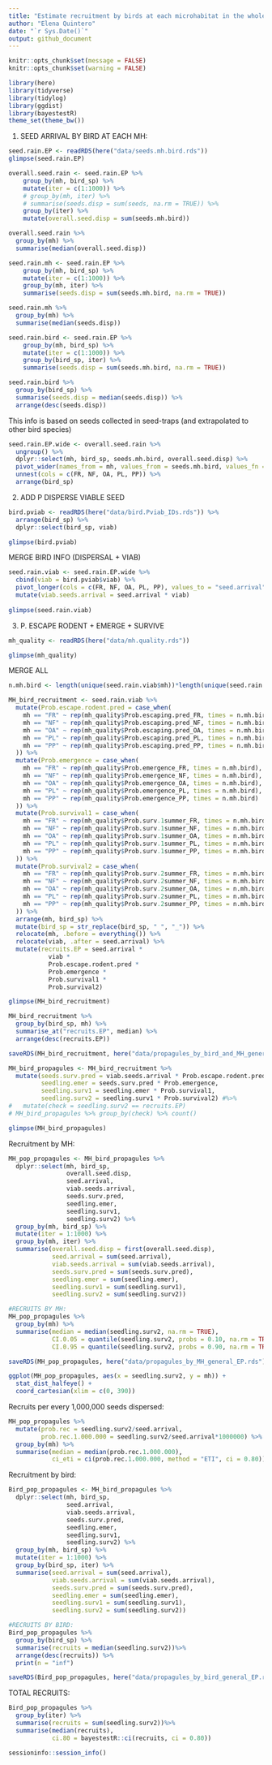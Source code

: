 ```yaml
---
title: "Estimate recruitment by birds at each microhabitat in the whole population"
author: "Elena Quintero"
date: "`r Sys.Date()`"
output: github_document
---
```


```r
knitr::opts_chunk$set(message = FALSE)
knitr::opts_chunk$set(warning = FALSE)
```

```r
library(here)
library(tidyverse)
library(tidylog)
library(ggdist)
library(bayestestR)
theme_set(theme_bw())
```


1. SEED ARRIVAL BY BIRD AT EACH MH:
```r
seed.rain.EP <- readRDS(here("data/seeds.mh.bird.rds"))
glimpse(seed.rain.EP)
```

```r
overall.seed.rain <- seed.rain.EP %>%
    group_by(mh, bird_sp) %>%
    mutate(iter = c(1:1000)) %>%
    # group_by(mh, iter) %>%
    # summarise(seeds.disp = sum(seeds, na.rm = TRUE)) %>%
    group_by(iter) %>%
    mutate(overall.seed.disp = sum(seeds.mh.bird))

overall.seed.rain %>%
  group_by(mh) %>%
  summarise(median(overall.seed.disp))
```


```r
seed.rain.mh <- seed.rain.EP %>%
    group_by(mh, bird_sp) %>%
    mutate(iter = c(1:1000)) %>%
    group_by(mh, iter) %>%
    summarise(seeds.disp = sum(seeds.mh.bird, na.rm = TRUE))

seed.rain.mh %>%
  group_by(mh) %>%
  summarise(median(seeds.disp))

seed.rain.bird <- seed.rain.EP %>%
    group_by(mh, bird_sp) %>%
    mutate(iter = c(1:1000)) %>%
    group_by(bird_sp, iter) %>%
    summarise(seeds.disp = sum(seeds.mh.bird, na.rm = TRUE))

seed.rain.bird %>%
  group_by(bird_sp) %>%
  summarise(seeds.disp = median(seeds.disp)) %>% 
  arrange(desc(seeds.disp))
```
This info is based on seeds collected in seed-traps (and extrapolated to other bird species)

```r
seed.rain.EP.wide <- overall.seed.rain %>% 
  ungroup() %>%
  dplyr::select(mh, bird_sp, seeds.mh.bird, overall.seed.disp) %>%
  pivot_wider(names_from = mh, values_from = seeds.mh.bird, values_fn = list) %>%
  unnest(cols = c(FR, NF, OA, PL, PP)) %>%
  arrange(bird_sp)
```


2. ADD P DISPERSE VIABLE SEED
```r
bird.pviab <- readRDS(here("data/bird.Pviab_IDs.rds")) %>%
  arrange(bird_sp) %>%
  dplyr::select(bird_sp, viab)

glimpse(bird.pviab)
```


MERGE BIRD INFO (DISPERSAL + VIAB)
```r
seed.rain.viab <- seed.rain.EP.wide %>%
  cbind(viab = bird.pviab$viab) %>%
  pivot_longer(cols = c(FR, NF, OA, PL, PP), values_to = "seed.arrival", names_to = "mh") %>%
  mutate(viab.seeds.arrival = seed.arrival * viab)
  
glimpse(seed.rain.viab)
```


3. P. ESCAPE RODENT + EMERGE + SURVIVE
```r
mh_quality <- readRDS(here("data/mh.quality.rds"))  

glimpse(mh_quality)
```


MERGE ALL
```r
n.mh.bird <- length(unique(seed.rain.viab$mh))*length(unique(seed.rain.viab$bird_sp))

MH_bird_recruitment <- seed.rain.viab %>%
  mutate(Prob.escape.rodent.pred = case_when(
    mh == "FR" ~ rep(mh_quality$Prob.escaping.pred_FR, times = n.mh.bird),
    mh == "NF" ~ rep(mh_quality$Prob.escaping.pred_NF, times = n.mh.bird),
    mh == "OA" ~ rep(mh_quality$Prob.escaping.pred_OA, times = n.mh.bird),
    mh == "PL" ~ rep(mh_quality$Prob.escaping.pred_PL, times = n.mh.bird),
    mh == "PP" ~ rep(mh_quality$Prob.escaping.pred_PP, times = n.mh.bird)
  )) %>%
  mutate(Prob.emergence = case_when(
    mh == "FR" ~ rep(mh_quality$Prob.emergence_FR, times = n.mh.bird),
    mh == "NF" ~ rep(mh_quality$Prob.emergence_NF, times = n.mh.bird),
    mh == "OA" ~ rep(mh_quality$Prob.emergence_OA, times = n.mh.bird),
    mh == "PL" ~ rep(mh_quality$Prob.emergence_PL, times = n.mh.bird),
    mh == "PP" ~ rep(mh_quality$Prob.emergence_PP, times = n.mh.bird)
  )) %>%
  mutate(Prob.survival1 = case_when(
    mh == "FR" ~ rep(mh_quality$Prob.surv.1summer_FR, times = n.mh.bird),
    mh == "NF" ~ rep(mh_quality$Prob.surv.1summer_NF, times = n.mh.bird),
    mh == "OA" ~ rep(mh_quality$Prob.surv.1summer_OA, times = n.mh.bird),
    mh == "PL" ~ rep(mh_quality$Prob.surv.1summer_PL, times = n.mh.bird),
    mh == "PP" ~ rep(mh_quality$Prob.surv.1summer_PP, times = n.mh.bird)
  )) %>%
  mutate(Prob.survival2 = case_when(
    mh == "FR" ~ rep(mh_quality$Prob.surv.2summer_FR, times = n.mh.bird),
    mh == "NF" ~ rep(mh_quality$Prob.surv.2summer_NF, times = n.mh.bird),
    mh == "OA" ~ rep(mh_quality$Prob.surv.2summer_OA, times = n.mh.bird),
    mh == "PL" ~ rep(mh_quality$Prob.surv.2summer_PL, times = n.mh.bird),
    mh == "PP" ~ rep(mh_quality$Prob.surv.2summer_PP, times = n.mh.bird)
  )) %>%
  arrange(mh, bird_sp) %>%
  mutate(bird_sp = str_replace(bird_sp, " ", "_")) %>% 
  relocate(mh, .before = everything()) %>%
  relocate(viab, .after = seed.arrival) %>%
  mutate(recruits.EP = seed.arrival * 
           viab *
           Prob.escape.rodent.pred *
           Prob.emergence * 
           Prob.survival1 *
           Prob.survival2)

glimpse(MH_bird_recruitment)

MH_bird_recruitment %>% 
  group_by(bird_sp, mh) %>% 
  summarise_at("recruits.EP", median) %>% 
  arrange(desc(recruits.EP))

saveRDS(MH_bird_recruitment, here("data/propagules_by_bird_and_MH_general_EP.rds"))
```


```r
MH_bird_propagules <- MH_bird_recruitment %>%
  mutate(seeds.surv.pred = viab.seeds.arrival * Prob.escape.rodent.pred,
         seedling.emer = seeds.surv.pred * Prob.emergence,
         seedling.surv1 = seedling.emer * Prob.survival1,
         seedling.surv2 = seedling.surv1 * Prob.survival2) #%>%
#   mutate(check = seedling.surv2 == recruits.EP)
# MH_bird_propagules %>% group_by(check) %>% count()

glimpse(MH_bird_propagules)
```


Recruitment by MH:
```r
MH_pop_propagules <- MH_bird_propagules %>% 
  dplyr::select(mh, bird_sp, 
                overall.seed.disp,
                seed.arrival, 
                viab.seeds.arrival,
                seeds.surv.pred,
                seedling.emer,
                seedling.surv1,
                seedling.surv2) %>%
  group_by(mh, bird_sp) %>%
  mutate(iter = 1:1000) %>%
  group_by(mh, iter) %>%
  summarise(overall.seed.disp = first(overall.seed.disp),
            seed.arrival = sum(seed.arrival),
            viab.seeds.arrival = sum(viab.seeds.arrival),
            seeds.surv.pred = sum(seeds.surv.pred),
            seedling.emer = sum(seedling.emer), 
            seedling.surv1 = sum(seedling.surv1),
            seedling.surv2 = sum(seedling.surv2))

#RECRUITS BY MH:
MH_pop_propagules %>%
  group_by(mh) %>%
  summarise(median = median(seedling.surv2, na.rm = TRUE),
            CI.0.05 = quantile(seedling.surv2, probs = 0.10, na.rm = TRUE),
            CI.0.95 = quantile(seedling.surv2, probs = 0.90, na.rm = TRUE))

saveRDS(MH_pop_propagules, here("data/propagules_by_MH_general_EP.rds"))
```

```r
ggplot(MH_pop_propagules, aes(x = seedling.surv2, y = mh)) +
  stat_dist_halfeye() + 
  coord_cartesian(xlim = c(0, 390))
```


Recruits per every 1,000,000 seeds dispersed:
```r
MH_pop_propagules %>%
  mutate(prob.rec = seedling.surv2/seed.arrival,
         prob.rec.1.000.000 = seedling.surv2/seed.arrival*1000000) %>%
  group_by(mh) %>%
  summarise(median = median(prob.rec.1.000.000),
            ci_eti = ci(prob.rec.1.000.000, method = "ETI", ci = 0.80))
```



Recruitment by bird:
```r
Bird_pop_propagules <- MH_bird_propagules %>%
  dplyr::select(mh, bird_sp, 
                seed.arrival, 
                viab.seeds.arrival,
                seeds.surv.pred,
                seedling.emer,
                seedling.surv1,
                seedling.surv2) %>%
  group_by(mh, bird_sp) %>%
  mutate(iter = 1:1000) %>%
  group_by(bird_sp, iter) %>%
  summarise(seed.arrival = sum(seed.arrival),
            viab.seeds.arrival = sum(viab.seeds.arrival),
            seeds.surv.pred = sum(seeds.surv.pred),
            seedling.emer = sum(seedling.emer), 
            seedling.surv1 = sum(seedling.surv1),
            seedling.surv2 = sum(seedling.surv2))

#RECRUITS BY BIRD:
Bird_pop_propagules %>%
  group_by(bird_sp) %>%
  summarise(recruits = median(seedling.surv2))%>%
  arrange(desc(recruits)) %>%
  print(n = "inf")

saveRDS(Bird_pop_propagules, here("data/propagules_by_bird_general_EP.rds"))
```


TOTAL RECRUITS:
```r
Bird_pop_propagules %>%
  group_by(iter) %>%
  summarise(recruits = sum(seedling.surv2))%>%
  summarise(median(recruits),
            ci.80 = bayestestR::ci(recruits, ci = 0.80))
```


```r
sessioninfo::session_info()
```

